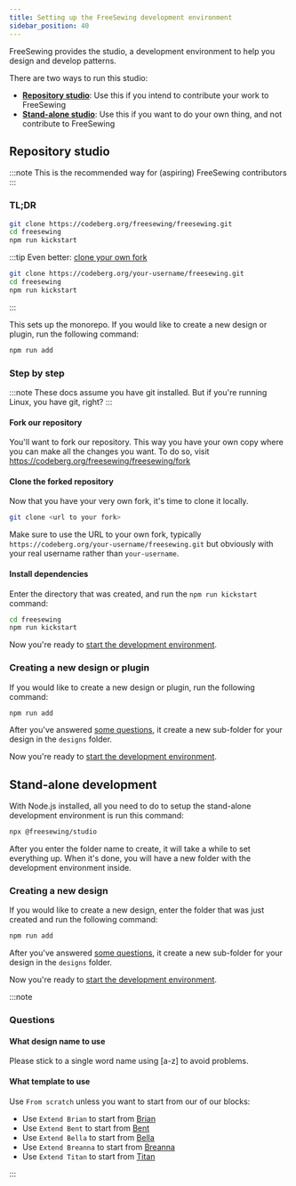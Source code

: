 ```yaml
---
title: Setting up the FreeSewing development environment
sidebar_position: 40
---
```


FreeSewing provides the studio, a development environment to help you design and develop patterns.

There are two ways to run this studio:

- [**Repository studio**](#monorepo-studio): Use this if you intend to
  contribute your work to FreeSewing
- [**Stand-alone studio**](#stand-alone-studio): Use this if you want
  to do your own thing, and not contribute to FreeSewing

## Repository studio

:::note
This is the recommended way for (aspiring) FreeSewing contributors
:::

### TL;DR

```bash
git clone https://codeberg.org/freesewing/freesewing.git
cd freesewing
npm run kickstart
```

:::tip
Even better: [clone your own
fork](https://codeberg.org/freesewing/freesewing/fork)

```bash
git clone https://codeberg.org/your-username/freesewing.git
cd freesewing
npm run kickstart
```

:::

This sets up the monorepo. If you would like to create a new design or plugin, run the
following command:

```sh
npm run add
```

### Step by step

:::note
These docs assume you have git installed.
But if you're running Linux, you have git, right?
:::

#### Fork our repository

You'll want to fork our repository. This way you have your own copy where you can make
all the changes you want. To do so, visit https://codeberg.org/freesewing/freesewing/fork

#### Clone the forked repository

Now that you have your very own fork, it's time to clone it locally.

```bash
git clone <url to your fork>
```

Make sure to use the URL to your own fork, typically `https://codeberg.org/your-username/freesewing.git` but
obviously with your real username rather than `your-username`.

#### Install dependencies

Enter the directory that was created, and run the `npm run kickstart` command:

```bash
cd freesewing
npm run kickstart
```

Now you're ready to [start the development environment](/tutorials/getting-started-linux/dev-start).

### Creating a new design or plugin

If you would like to create a new design or plugin, run the following command:

```sh
npm run add
```

After you've answered [some questions](#questions), it create a new
sub-folder for your design in the `designs` folder.

Now you're ready to [start the development
environment](/tutorials/getting-started-linux/dev-start).

## Stand-alone development

With Node.js installed, all you need to do to setup the stand-alone development environment is run this command:

```bash
npx @freesewing/studio
```

After you enter the folder name to create, it will take a while to set
everything up. When it's done, you will have a new folder with the development
environment inside.

### Creating a new design

If you would like to create a new design, enter the folder that was just created and run the following command:

```sh
npm run add
```

After you've answered [some questions](#questions), it create a new
sub-folder for your design in the `designs` folder.

Now you're ready to [start the development
environment](/tutorials/getting-started-linux/dev-start).

:::note

### Questions

#### What design name to use

Please stick to a single word name using \[a-z] to avoid problems.

#### What template to use

Use `From scratch` unless you want to start from our of our blocks:

- Use `Extend Brian` to start from [Brian](https://freesewing.eu/designs/brian)
- Use `Extend Bent` to start from [Bent](https://freesewing.eu/designs/bent)
- Use `Extend Bella` to start from [Bella](https://freesewing.eu/designs/bella)
- Use `Extend Breanna` to start from [Breanna](https://freesewing.eu/designs/breanna)
- Use `Extend Titan` to start from [Titan](https://freesewing.eu/designs/titan)

:::
